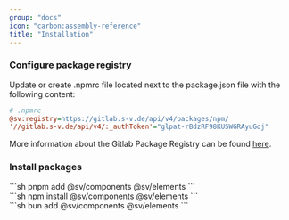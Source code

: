 ```yaml
---
group: "docs"
icon: "carbon:assembly-reference"
title: "Installation"
---
```


### Configure package registry

Update or create .npmrc file located next to the package.json file with the following content:

```ini
# .npmrc
@sv:registry=https://gitlab.s-v.de/api/v4/packages/npm/
'//gitlab.s-v.de/api/v4/:_authToken'="glpat-rBdzRF98KUSWGRAyuGoj"
```

More information about the Gitlab Package Registry can be found [here](https://docs.gitlab.com/ee/user/packages/npm_registry/#install-from-the-instance-level).

### Install packages

<Command>
  <div slot="pnpm">
    ```sh
    pnpm add @sv/components @sv/elements
    ```
  </div>
  <div slot="npm">
    ```sh
    npm install @sv/components @sv/elements
    ```
  </div>
  <div slot="bun">
    ```sh
    bun add @sv/components @sv/elements
    ```
  </div>
</Command>

